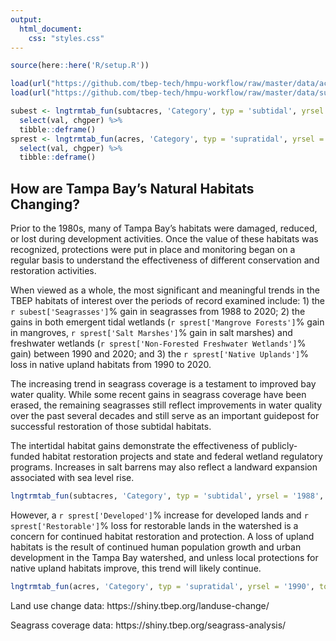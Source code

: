 ```yaml
---
output:
  html_document:
    css: "styles.css"
---
```


<!-- # Thriving Habitats and Abundant Wildlife -->

```r
source(here::here('R/setup.R'))

load(url("https://github.com/tbep-tech/hmpu-workflow/raw/master/data/acres.RData"))
load(url("https://github.com/tbep-tech/hmpu-workflow/raw/master/data/subtacres.RData"))

subest <- lngtrmtab_fun(subtacres, 'Category', typ = 'subtidal', yrsel = '1988', topyr = '2020', estout = T) %>% 
  select(val, chgper) %>% 
  tibble::deframe()
sprest <- lngtrmtab_fun(acres, 'Category', typ = 'supratidal', yrsel = '1990', topyr = '2020', estout = T) %>% 
  select(val, chgper) %>% 
  tibble::deframe()
```

## How are Tampa Bay’s Natural Habitats Changing?

Prior to the 1980s, many of Tampa Bay’s habitats were damaged, reduced, or lost during development activities. Once the value of these habitats was recognized, protections were put in place and monitoring began on a regular basis to understand the effectiveness of different conservation and restoration activities.

When viewed as a whole, the most significant and meaningful trends in the TBEP habitats of interest over the periods of record examined include: 1) the `r subest['Seagrasses']`% gain in seagrasses from 1988 to 2020; 2) the gains in both emergent tidal wetlands (`r sprest['Mangrove Forests']`% gain in mangroves, `r sprest['Salt Marshes']`% gain in salt marshes) and freshwater wetlands (`r sprest['Non-Forested Freshwater Wetlands']`% gain) between 1990 and 2020; and 3) the `r sprest['Native Uplands']`% loss in native upland habitats from 1990 to 2020. 

The increasing trend in seagrass coverage is a testament to improved bay water quality. While some recent gains in seagrass coverage have been erased, the remaining seagrasses still reflect improvements in water quality over the past several decades and still serve as an important guidepost for successful restoration of those subtidal habitats.

The intertidal habitat gains demonstrate the effectiveness of publicly-funded habitat restoration projects and state and federal wetland regulatory programs. Increases in salt barrens may also reflect a landward expansion associated with sea level rise. 

```r
lngtrmtab_fun(subtacres, 'Category', typ = 'subtidal', yrsel = '1988', topyr = '2020', estout = F)
```

However, a `r sprest['Developed']`% increase for developed lands and `r sprest['Restorable']`% loss for restorable lands in the watershed is a concern for continued habitat restoration and protection. A loss of upland habitats is the result of continued human population growth and urban development in the Tampa Bay watershed, and unless local protections for native upland habitats improve, this trend will likely continue.

```r
lngtrmtab_fun(acres, 'Category', typ = 'supratidal', yrsel = '1990', topyr = '2020', estout = F)
```

Land use change data: https://shiny.tbep.org/landuse-change/
  
Seagrass coverage data: https://shiny.tbep.org/seagrass-analysis/
